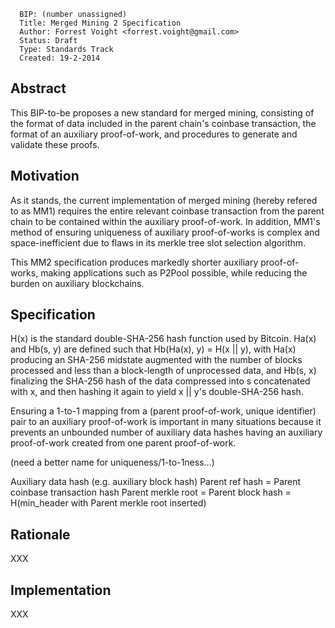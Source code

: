 <pre>
  BIP: (number unassigned)
  Title: Merged Mining 2 Specification
  Author: Forrest Voight <forrest.voight@gmail.com>
  Status: Draft
  Type: Standards Track
  Created: 19-2-2014
</pre>

==Abstract==

This BIP-to-be proposes a new standard for merged mining, consisting of the
format of data included in the parent chain's coinbase transaction, the format
of an auxiliary proof-of-work, and procedures to generate and validate these
proofs.

==Motivation==

As it stands, the current implementation of merged mining (hereby refered to
as MM1) requires the entire relevant coinbase transaction from the parent
chain to be contained within the auxiliary proof-of-work.
In addition, MM1's method of ensuring uniqueness of auxiliary proof-of-works
is complex and space-inefficient due to flaws in its merkle tree slot
selection algorithm.

This MM2 specification produces markedly shorter auxiliary proof-of-works,
making applications such as P2Pool possible, while reducing the burden on
auxiliary blockchains.

==Specification==

H(x) is the standard double-SHA-256 hash function used by Bitcoin.
Ha(x) and Hb(s, y) are defined such that Hb(Ha(x), y) = H(x || y), with Ha(x)
producing an SHA-256 midstate augmented with the number of blocks processed
and less than a block-length of unprocessed data, and Hb(s, x) finalizing the
SHA-256 hash of the data compressed into s concatenated with x, and then
hashing it again to yield x || y's double-SHA-256 hash.

Ensuring a 1-to-1 mapping from a (parent proof-of-work, unique identifier)
pair to an auxiliary proof-of-work is important in many situations because it
prevents an unbounded number of auxiliary data hashes having an auxiliary
proof-of-work created from one parent proof-of-work.

(need a better name for uniqueness/1-to-1ness...)

Auxiliary data hash (e.g. auxiliary block hash)
Parent ref hash = 
Parent coinbase transaction hash
Parent merkle root = 
Parent block hash = H(min_header with Parent merkle root inserted)

==Rationale==

XXX

==Implementation==

XXX
